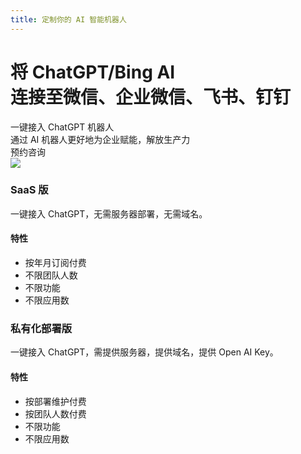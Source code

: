 ```yaml
---
title: 定制你的 AI 智能机器人
---
```



<div>
  <div className="content-container py-10 grid grid-cols-1 lg:grid-cols-5 border-b">
    <div className="lg:col-span-3">
      <h1 className="font-bold inline-block text-gray-800" style={{ fontSize: 'min(3rem, max(7vw, 2.5rem))' }}>
        将 <span className="font-mono">ChatGPT/Bing AI</span>
        <br className="hidden" />
        连接至微信、企业微信、飞书、钉钉
      </h1>
      <div className="mt-6 text-2xl">
        一键接入 ChatGPT 机器人
      </div>
      <div className="mt-6 text-2xl">
        通过 AI 机器人更好地为企业赋能，解放生产力
      </div>
      <div className="mt-6">
        <Link href="/contact" className="app-button inline-block text-xg px-6 py-3 text-orange-500 border-orange-500 font-semibold border-2">
          预约咨询
        </Link>
      </div>
    </div>
    <div className="lg:col-span-2">
      <img src="https://static.shanyue.tech/images/23-04-03/clipboard-4646.c8fcac.webp" className="rounded-3xl border border-gray-200 mt-6" />
    </div>
  </div>
  <div className="content-container py-20 flex justify-center gap-20 leading-normal">
    <div className="rounded-xl border w-[400px] p-8">
      <h3 className="text-2xl font-semibold">SaaS 版</h3>
      <p className="text-gray-600 mt-2">一键接入 ChatGPT，无需服务器部署，无需域名。</p>
      <h4 className="text-xl mt-4">特性</h4>
      <ul className="text-gray-600 leading-loose mt-2">
        <li>按年月订阅付费</li>
        <li>不限团队人数</li>
        <li>不限功能</li>
        <li>不限应用数</li>
      </ul>
    </div>
    <div className="rounded-xl border w-[400px] p-8">
      <h3 className="text-2xl font-semibold">私有化部署版</h3>
      <p className="text-gray-600 mt-2">一键接入 ChatGPT，需提供服务器，提供域名，提供 Open AI Key。</p>
      <h4 className="text-xl mt-4">特性</h4>
      <ul className="text-gray-600 leading-loose mt-2">
        <li>按部署维护付费</li>
        <li>按团队人数付费</li>
        <li>不限功能</li>
        <li>不限应用数</li>
      </ul>
    </div>
  </div>
</div>